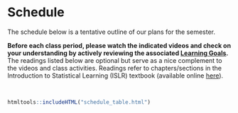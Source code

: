 # Schedule {-}

The schedule below is a tentative outline of our plans for the semester.

**Before each class period, please watch the indicated videos and check on your understanding by actively reviewing the associated [Learning Goals](learning-goals.html).** The readings listed below are optional but serve as a nice complement to the videos and class activities. Readings refer to chapters/sections in the Introduction to Statistical Learning (ISLR) textbook (available online [here](https://www.statlearning.com/s/ISLR-Seventh-Printing-xwa7.pdf)).

<br>

```r
htmltools::includeHTML("schedule_table.html")
```
